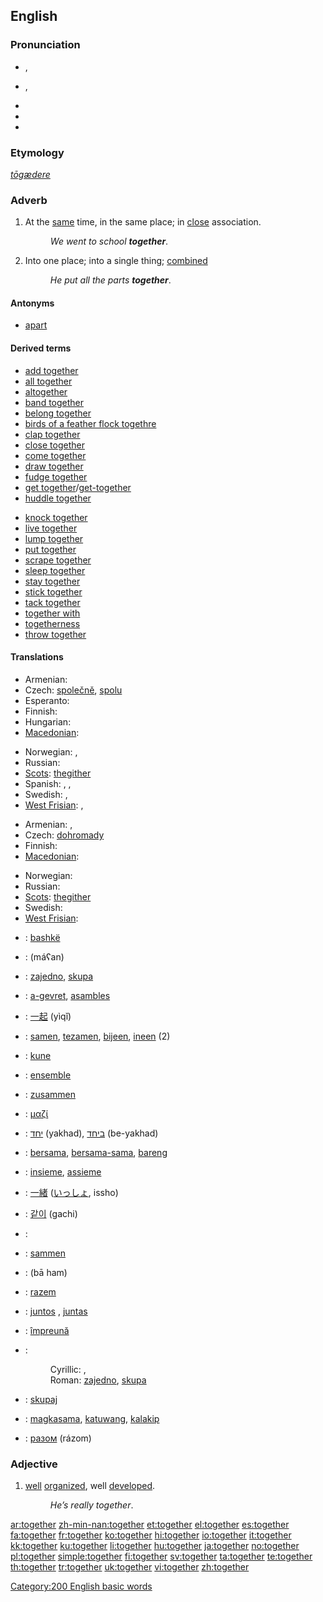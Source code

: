 {{wikipedia}}
==English==

{{rank|above|received|read|300|together|already|son|death}}

===Pronunciation===
* {{a|UK}} {{IPA|/tʊˈgɛð.ə(ɹ)/|/təˈgɛð.ə(ɹ)/}}, {{SAMPA|/tU"gED.@(r\)/|/t@"gED.@(r\)/}}
* {{a|US}} {{IPA|/tʊˈgɛðɚ/}}, {{SAMPA|/tU"gED@`/}}
* {{audio|en-us-together.ogg|Audio (US)}}
* {{rhymes|ɛðə(r)}}
* {{hyphenation|to|geth|er}}

===Etymology===
{{etyl|ang}} ''[[tōgædere]]''

===Adverb===
{{en-adv|-}}

# At the [[same]] time, in the same place; in [[close]] association.
#: ''We went to school '''together'''''.
# Into one place; into a single thing; [[combined]]
#: ''He put all the parts '''together'''''.

====Antonyms====
* [[apart]]

====Derived terms====
{{rel-top}}
* [[add together]]
* [[all together]]
* [[altogether]]
* [[band together]]
* [[belong together]]
* [[birds of a feather flock togethre]]
* [[clap together]]
* [[close together]]
* [[come together]]
* [[draw together]]
* [[fudge together]]
* [[get together]]/[[get-together]]
* [[huddle together]]
{{rel-mid}}
* [[knock together]]
* [[live together]]
* [[lump together]]
* [[put together]]
* [[scrape together]]
* [[sleep together]]
* [[stay together]]
* [[stick together]]
* [[tack together]]
* [[together with]]
* [[togetherness]]
* [[throw together]]
{{rel-bottom}}

====Translations====
{{trans-top|at the same time, in the same place}}
* Armenian: {{t-|hy|միասին|tr=miasin|sc=Armn|xs=Armenian}}
* Czech: [[společně]], [[spolu]]
* Esperanto: {{t-|eo|kune|xs=Esperanto}}
* Finnish: {{t+|fi|yhdessä}}
* Hungarian: {{t+|hu|együtt}}
* [[Macedonian]]: {{t|mk|заедно|tr=záedno|sc=Cyrl|xs=Macedonian}}
{{trans-mid}}
* Norwegian: {{t+|no|sammen}}, {{t|no|i lag}}
* Russian: {{t+|ru|вместе|tr=vméste|sc=Cyrl}}
* [[Scots]]: [[thegither]]
* Spanish: {{t-|es|juntos|m}}, {{t-|es|juntas|f}}, {{t-|es|junto}}
* Swedish: {{t+|sv|tillsammans}}, {{t+|sv|ihop}}
* [[West Frisian]]: {{t|fy|mei-inoar|xs=West Frisian}}, {{t|fy|meiïnoar|xs=West Frisian}}
{{trans-bottom}}

{{trans-top|into one place}}
* Armenian: {{t-|hy|միասին|tr=miasin|sc=Armn|xs=Armenian}},  {{t|hy|իրար հետ|tr=irar het|sc=Armn|xs=Armenian}}
* Czech: [[dohromady]]
* Finnish: {{t-|fi|yhteen}}
* [[Macedonian]]: {{t|mk|заедно|tr=záedno|sc=Cyrl|xs=Macedonian}}
{{trans-mid}}
* Norwegian: {{t|no|samlet}}
* Russian: {{t+|ru|вместе|tr=vméste|sc=Cyrl}}
* [[Scots]]: [[thegither]]
* Swedish: {{t+|sv|tillsammans}}
* [[West Frisian]]: {{t-|fy|gear|xs=West Frisian}}
{{trans-bottom}}

{{checktrans-top}}
* {{ttbc|Albanian}}: [[bashkë]]
* {{ttbc|Arabic}}: {{Arab|[[معا|معًا]]}} (máʕan)
* {{ttbc|Bosnian}}: [[zajedno]], [[skupa]]
* {{ttbc|Breton}}: [[a-gevret]], [[asambles]]
* {{ttbc|Chinese}}: [[一起]] (yìqǐ)
* {{ttbc|Dutch}}: [[samen]], [[tezamen]], [[bijeen]], [[ineen]] (2)
* {{ttbc|Esperanto}}: [[kune]]
* {{ttbc|French}}: [[ensemble]]
* {{ttbc|German}}: [[zusammen]]
* {{ttbc|Greek}}: [[μαζί]]
* {{ttbc|Hebrew}}: [[יחד]] (yakhad), [[ביחד]] (be-yakhad)
* {{ttbc|Indonesian}}: [[sama|bersama]], [[sama|bersama-sama]], [[bareng]]
* {{ttbc|Italian}}: [[insieme]], [[assieme]]
* {{ttbc|Japanese}}: [[一緒]] ([[いっしょ]], issho)
{{trans-mid}}
* {{ttbc|Korean}}: [[같이]] (gachi)
* {{ttbc|Kurdish}}: {{ku-Arab|[[پێکه‌وه‌]]}}
* {{ttbc|Norwegian}}: [[sammen]]
* {{ttbc|Persian}}: {{fa-Arab|[[با هم]]}} (bā ham)
* {{ttbc|Polish}}: [[razem]]
* {{ttbc|Portuguese}}: [[juntos]] {{m}}, [[juntas]] {{f}}
* {{ttbc|Romanian}}: [[împreună]]
* {{ttbc|Serbian}}:
*: Cyrillic: {{t|sr|заједно|sc=Cyrl}}, {{t|sr|скупа|sc=Cyrl}}
*: Roman: [[zajedno]], [[skupa]]
* {{ttbc|Slovene}}: [[skupaj]]
* {{ttbc|Tagalog}}: [[magkasama]], [[katuwang]], [[kalakip]]
* {{ttbc|Ukrainian}}: [[разом]] (rázom)
{{trans-bottom}}

===Adjective===
{{en-adj}}

# {{colloquial}} [[well]] [[organize]]d, well [[develop]]ed.
#: ''He’s really together''.

[[Category:200 English basic words]]

[[ar:together]]
[[zh-min-nan:together]]
[[et:together]]
[[el:together]]
[[es:together]]
[[fa:together]]
[[fr:together]]
[[ko:together]]
[[hi:together]]
[[io:together]]
[[it:together]]
[[kk:together]]
[[ku:together]]
[[li:together]]
[[hu:together]]
[[ja:together]]
[[no:together]]
[[pl:together]]
[[simple:together]]
[[fi:together]]
[[sv:together]]
[[ta:together]]
[[te:together]]
[[th:together]]
[[tr:together]]
[[uk:together]]
[[vi:together]]
[[zh:together]]